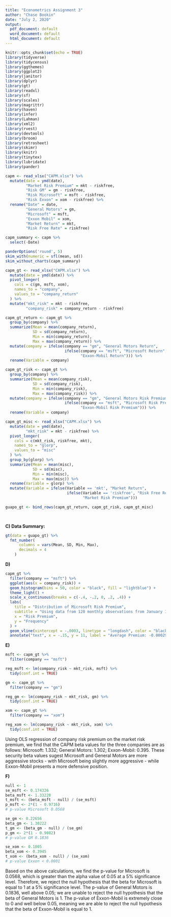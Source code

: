 ```yaml
---
title: "Econometrics Assignment 3"
author: "Chase Bookin"
date: "July 2, 2020"
output:
  pdf_document: default
  word_document: default
  html_document: default
---
```


```r
knitr::opts_chunk$set(echo = TRUE)
library(tidyverse)
library(tidycensus)
library(ggthemes)
library(ggplot2)
library(janitor)
library(dplyr)
library(gt)
library(readxl)
library(sf)
library(scales)
library(magrittr)
library(haven)
library(infer)
library(Lahman)
library(xml2)
library(rvest)
library(devtools)
library(broom)
library(retrosheet)
library(skimr)
library(knitr)
library(tinytex)
library(lubridate)
library(pander)
```


```r
capm <- read_xlsx("CAPM.xlsx") %>% 
  mutate(date = ymd(date),
         "Market Risk Premium" = mkt - riskfree,
         "Risk GM" = gm - riskfree,
         "Risk Microsoft" = msft - riskfree,
         "Risk Exxon" = xom - riskfree) %>%
  rename("Date" = date,
         "General Motors" = gm,
         "Microsoft" = msft,
         "Exxon Mobil" = xom,
         "Market Return" = mkt,
         "Risk Free Rate" = riskfree)

capm_summary <- capm %>%
  select(-Date)

panderOptions('round', 5)
skim_with(numeric = sfl(mean, sd))
skim_without_charts(capm_summary)
```

```r
capm_gt <- read_xlsx("CAPM.xlsx") %>% 
  mutate(date = ymd(date)) %>% 
  pivot_longer(
    cols = c(gm, msft, xom),
    names_to = "company",
    values_to = "company_return"
  ) %>% 
  mutate("mkt_risk" = mkt - riskfree,
         "company_risk" = company_return - riskfree)

capm_gt_return <- capm_gt %>% 
  group_by(company) %>% 
  summarize(Mean = mean(company_return),
            SD = sd(company_return),
            Min = min(company_return),
            Max = max(company_return)) %>% 
  mutate(company = ifelse(company == "gm", "General Motors Return",
                          ifelse(company == "msft", "Microsoft Return",
                                 "Exxon-Mobil Return"))) %>% 
  rename(Variable = company)

capm_gt_risk <- capm_gt %>% 
  group_by(company) %>% 
  summarize(Mean = mean(company_risk),
            SD = sd(company_risk),
            Min = min(company_risk),
            Max = max(company_risk)) %>% 
  mutate(company = ifelse(company == "gm", "General Motors Risk Premium",
                          ifelse(company == "msft", "Microsoft Risk Premium",
                                 "Exxon-Mobil Risk Premium"))) %>% 
  rename(Variable = company)

capm_gt_misc <- read_xlsx("CAPM.xlsx") %>% 
  mutate(date = ymd(date),
         "mkt_risk" = mkt - riskfree) %>% 
  pivot_longer(
    cols = c(mkt_risk, riskfree, mkt),
    names_to = "glorp",
    values_to = "misc"
  ) %>% 
  group_by(glorp) %>% 
  summarize(Mean = mean(misc),
            SD = sd(misc),
            Min = min(misc),
            Max = max(misc)) %>% 
  rename(Variable = glorp) %>% 
  mutate(Variable = ifelse(Variable == 'mkt', "Market Return",
                           ifelse(Variable == 'riskfree', "Risk Free Return",
                                  "Market Risk Premium")))

guapo_gt <- bind_rows(capm_gt_return, capm_gt_risk, capm_gt_misc)

  
```

**C) Data Summary: **
```r
gt(data = guapo_gt) %>% 
  fmt_number(
      columns = vars(Mean, SD, Min, Max),
      decimals = 4
    ) 
```
  
  
**D) **  
```r
capm_gt %>%
  filter(company == "msft") %>% 
  ggplot(aes(x = company_risk)) +
  geom_histogram(bins = 50, color = "black", fill = "lightblue") +
  theme_light() +
  scale_x_continuous(breaks = c(-.4, -.2, 0, .2, .4)) +
  labs(
    title = "Distribution of Microsoft Risk Premium",
    subtitle = "Using data from 120 monthly observations from January 1999 - December 2008",
    x = "Risk Premium",
    y = "Frequency"
  ) +
  geom_vline(xintercept = -.0003, linetype = "longdash", color = "black") +
  annotate("text", x = -.15, y = 11, label = "Average Premium: -0.000294")
```

**E) **
```r
msft <- capm_gt %>%
  filter(company == "msft")

reg_msft <- lm(company_risk ~ mkt_risk, msft) %>% 
  tidy(conf.int = TRUE)

gm <- capm_gt %>%
  filter(company == "gm")

reg_gm <- lm(company_risk ~ mkt_risk, gm) %>% 
  tidy(conf.int = TRUE)

xom <- capm_gt %>%
  filter(company == "xom")

reg_xom <- lm(company_risk ~ mkt_risk, xom) %>% 
  tidy(conf.int = TRUE)
```
  
Using OLS regression of company risk premium on the market risk premium, we find
that the CAPM beta values for the three companies are as follows: Microsoft:
1.332; General Motors: 1.302; Exxon-Mobil: 0.395. These security beta values
sugest Microsoft and General Motors are more aggressive stocks - with Microsoft
being slightly more aggressive - while Exxon-Mobil presents a more defensive
position.  
  
**F) **  
```r
null <- 1
se_msft <- 0.174326
beta_msft <- 1.33228
t_msft <- (beta_msft - null) / (se_msft)
p_msft <- 2*(1 - 0.9716)
# p-value Microsoft 0.0568

se_gm <- 0.22656
beta_gm <- 1.30222
t_gm <- (beta_gm - null) / (se_gm)
p_gm <- 2*(1 - 0.9082)
# p-value GM 0.1836

se_xom <- 0.1005
beta_xom <- 0.3945
t_xom <- (beta_xom - null) / (se_xom)
# p-value Exxon < 0.0001


```

Based on the above calculations, we find the p-value for Microsoft is 0.0568, which is greater than the alpha value of 0.05 at a 5% significance level. Therefore, we reject the null hypothesis that the beta for Microsoft is equal to 1 at a 5% significance level. The p-value of General Motors is 0.1836, well above 0.05; we are unable to reject the null hypothesis that the beta of General Motors is 1. The p-value of Exxon-Mobil is extremely close to 0 and well below 0.05, meaning we are able to reject the null hypothesis that the beta of Exxon-Mobil is equal to 1.


